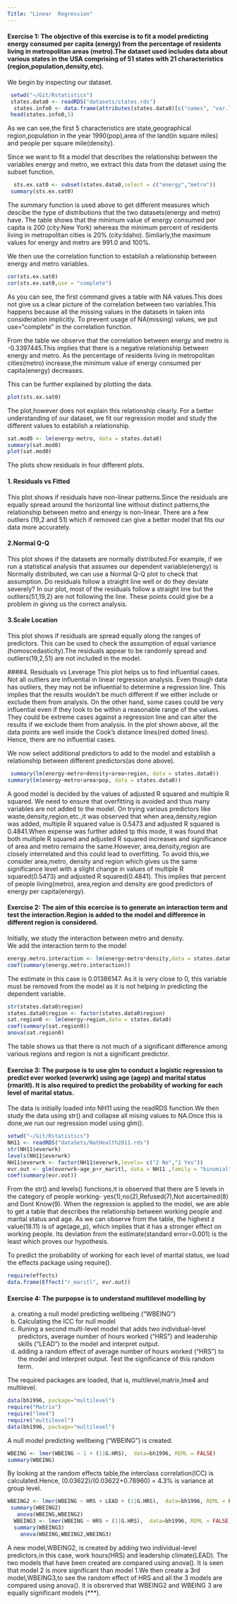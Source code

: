 ```yaml
---
Title: "Linear  Regression"
---
```


#### Exercise 1: The objective of this exercise is to fit a model predicting energy consumed per capita (energy) from the percentage of residents living in metropolitan areas (metro).The dataset used includes data about various states in the USA comprising of 51 states with 21 characteristics (region,population,density,etc).



We begin by inspecting our dataset.
```r
 setwd("~/Git/Rstatistics")
 states.data0 <- readRDS("datasets/states.rds")
  states.info0 <- data.frame(attributes(states.data0)[c("names", "var.labels")])
 head(states.info0,5) 
```


As we can see,the first 5 characteristics are state,geographical region,population in the year 1990(pop),area of the land(in square miles) and people per square mile(density).

Since we want to fit a model that describes the relationship between the variables energy and metro, we extract this data from the dataset using the subset function. 
```r
  sts.ex.sat0 <- subset(states.data0,select = c("energy","metro"))
 summary(sts.ex.sat0)
 ```

 The summary function is  used above to get different measures which descibe the type of distributions that the two datasets(energy and metro) have. The table shows that the  minimum value of energy consumed per capita is 200 (city:New York) whereas the minimum percent of residents living in metropolitan cities is 20% (city:Idaho). Similarly,the maximum values for energy and metro are 991.0 and 100%. 


We then use the correlation function to establish a relationship between energy and metro variables.
```r
cor(sts.ex.sat0)
cor(sts.ex.sat0,use = "complete")
```

As you can see, the first command gives a table with NA values.This does not give us a clear picture of the correlation between two variables.This happens because all the missing values in the datasets in taken into consideration implicitly. To prevent usage of NA(missing) values, we put use="complete" in the correlation function.

From the table we observe that the correlation between energy and metro is -0.3397445.This implies that there is a negative relationship between energy and metro. As the percentage of residents living in metropolitan cities(metro) increase,the minimum value of energy consumed per capita(energy) decreases.

This can be further explained by plotting the data.
```r
plot(sts.ex.sat0)
```

The plot,however does not explain this relationship clearly. For a better understanding of our dataset, we fit our regression model and study the different values to establish a relationship.
```r
sat.mod0 <- lm(energy~metro, data = states.data0)
summary(sat.mod0) 
plot(sat.mod0)
```

The plots show residuals in four different plots.

#### 1. Residuals vs Fitted
This plot shows if residuals have non-linear patterns.Since the residuals are equally spread  around the horizontal line without distinct patterns,the relationship between metro and energy is non-linear. There are a few outliers (19,2 and 51) which if removed can give a better model that fits our data more accurately.


#### 2.Normal Q-Q 
This plot shows if the datasets are normally distributed.For example, if we run a statistical analysis that assumes our dependent variable(energy) is Normally distributed, we can use a Normal Q-Q plot to check that assumption. Do residuals follow a straight line well or do they deviate severely? In our plot, most of the residuals follow a straight line but the outliers(51,19,2) are not following the line. These points could give be a problem in giving us the correct analysis.


#### 3.Scale Location
This plot shows if residuals are spread equally along the ranges of predictors. This can be used to check the assumption of equal variance (homoscedasticity).The residuals appear to be randomly spread and outliers(19,2,51) are not included in the model.


####4. Residuals vs Leverage
This plot helps us to find influential cases. Not all outliers are influential in linear regression analysis. Even though data has outliers, they may not be influential to determine a regression line. This implies that the results wouldn't be much different if we either include or exclude them from analysis. On the other hand, some cases could be very influential even if they look to be within a reasonable range of the values. They could be extreme cases against a regression line and can alter the results if we exclude them from analysis. 
In the plot shown above, all the data points are well inside the Cook's distance lines(red dotted lines). Hence, there are no influential cases.


We now select additional predictors to add to the model and establish a relationship between different predictors(as done above).
```r
 summary(lm(energy~metro+density+area+region, data = states.data0))
summary(lm(energy~metro+area+pop, data = states.data0))
```


A good model is decided by the values of adjusted R squared and multiple R squared. We need to ensure that overfitting is avoided and thus many variables are not added to the model. On trying various predictors like waste,density,region,etc.,it was observed that when area,density,region was added, multiple R squared value is 0.5473 and adjusted R squared is 0.4841.When expense was further added tp this mode, it was found that both multiple R squared and adjusted R squared increases and significance of area and metro remains the same.However, area,density,region are closely interrelated and this could lead to overfitting. To avoid this,we consider area,metro, density and region which gives us the same significance level with a slight change in values of multiple R squared(0.5473) and adjusted R squared(0.4841). This implies that percent of people living(metro), area,region and density are good predictors of energy per capita(energy).






#### Exercise 2: The aim of this ecercise is to generate an interaction term and test the interaction.Region is added to the model and difference in different region is considered.


Initially, we study the interaction between metro and density.                                         
We add the interaction term to the model
```r
energy.metro.interaction <- lm(energy~metro*density,data = states.data0)                    
coef(summary(energy.metro.interaction))
```

The estimate in this case is 0.01386147. As it is very close to 0, this variable must be removed from the model as it is not helping in predicting the dependent variable.


```r
str(states.data0$region)
states.data0$region <- factor(states.data0$region)
sat.region0 <- lm(energy~region,data = states.data0)
coef(summary(sat.region0))
anova(sat.region0)
```

The table shows us that there is not much of a significant difference among various regions and region is not a significant predictor.






#### Exercise 3: The purpose is to use glm to conduct a logistic regression to predict ever worked (everwrk) using age (agep) and marital status (rmaritl). It is also required to predict the probability of working for each level of marital status.


The data is initially loaded into NH11 using the readRDS function.We then study the data using str() and collapse all mising values to NA.Once this is done,we run our regression model using glm().


```r
setwd("~/Git/Rstatistics")
NH11 <- readRDS("dataSets/NatHealth2011.rds")
str(NH11$everwrk)
levels(NH11$everwrk)
NH11$everwrk <- factor(NH11$everwrk,levels= c("2 No","1 Yes"))
evr.out <- glm(everwrk~age_p+r_maritl, data = NH11 ,family = "binomial")
coef(summary(evr.out))
```

From the str() and levels() functions,it is observed that there are 5 levels in the category of people working- yes(1),no(2),Refused(7),Not ascertained(8)  and Dont Know(9). When the regression is applied to the model, we are able to get a table that describes the relationship between working people and  marital status and age. As we can observe from the table, the highest z value(18.11) is of age(age_p), which implies that it has a stronger effect on working people. Its deviation from the estimate(standard error=0.001) is the least which proves our hypothesis. 

To predict the probability of working for each level of marital status, we load the effects package using require().
```r
require(effects)
data.frame(Effect("r_maritl", evr.out))                                     
```





#### Exercise 4: The purpopse is to understand multilevel modelling by
a. creating a null model predicting wellbeing ("WBEING")
b. Calculating the ICC for null model
c. Runing a second multi-level model that adds two individual-level predictors, average number of       hours worked ("HRS") and leadership skills ("LEAD") to the model and interpret output.
d. adding a random effect of average number of hours worked ("HRS") to the model and interpret          output. Test the significance of this random term.

The required packages are loaded, that is, multilevel,matrix,lme4 and multilevel.
```r
data(bh1996, package="multilevel")
require("Matrix")
require("lme4")
require("multilevel")
data(bh1996, package="multilevel")
```



A null model predicting wellbeing ("WBEING") is created.
```r
WBEING <- lmer(WBEING ~ 1 + (1|G.HRS),  data=bh1996, REML = FALSE) 
summary(WBEING)
```

By looking at the random effects table,the interclass correlation(ICC) is calculated.Hence, (0.03622)/(0.03622+0.78960) = 4.3% is variance at group level.


```r
WBEING2 <- lmer(WBEING ~ HRS + LEAD + (1|G.HRS),  data=bh1996, REML = FALSE)  
 summary(WBEING2)
   anova(WBEING,WBEING2)
  WBEING3 <- lmer(WBEING ~ HRS + (1|G.HRS),  data=bh1996, REML = FALSE)
  summary(WBEING3)
    anova(WBEING,WBEING2,WBEING3)
```
A new model,WBEING2, is created by adding two individual-level predictors,in this case, work hours(HRS) and leadership climate(LEAD). The two models that have been created are compared using anova(). It is seen that model 2 is more significant than model 1.We then create a 3rd model,WBEING3,to see the random effect of HRS and all the 3 models are compared using anova().
It is obsrerved that WBEING2 and WBEING 3 are equally significant models (***).